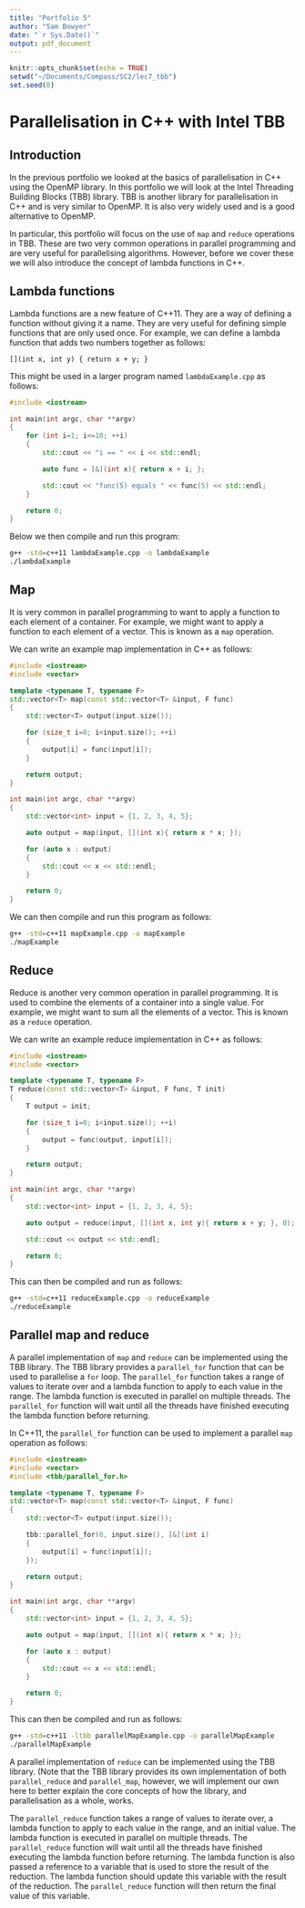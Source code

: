 ```yaml
---
title: "Portfolio 5"
author: "Sam Bowyer"
date: "`r Sys.Date()`"
output: pdf_document
---
```


```r
knitr::opts_chunk$set(echo = TRUE)
setwd("~/Documents/Compass/SC2/lec7_tbb")
set.seed(0)
```

# Parallelisation in C++ with Intel TBB

## Introduction

In the previous portfolio we looked at the basics of parallelisation in C++ using the OpenMP library. In this portfolio we will look at the Intel Threading Building Blocks (TBB) library. TBB is another library for parallelisation in C++ and is very similar to OpenMP. It is also very widely used and is a good alternative to OpenMP.

In particular, this portfolio will focus on the use of `map` and `reduce` operations in TBB. These are two very common operations in parallel programming and are very useful for parallelising algorithms. However, before we cover these we will also introduce the concept of lambda functions in C++.

## Lambda functions

Lambda functions are a new feature of C++11. They are a way of defining a function without giving it a name. They are very useful for defining simple functions that are only used once. For example, we can define a lambda function that adds two numbers together as follows:

```
[](int x, int y) { return x + y; }
```

This might be used in a larger program named `lambdaExample.cpp` as follows:

```c++
#include <iostream>

int main(int argc, char **argv)
{
    for (int i=1; i<=10; ++i)
    {
        std::cout << "i == " << i << std::endl;

        auto func = [&](int x){ return x + i; };

        std::cout << "func(5) equals " << func(5) << std::endl;
    }

    return 0;
}
```
Below we then compile and run this program:

```bash
g++ -std=c++11 lambdaExample.cpp -o lambdaExample
./lambdaExample
```

## Map
It is very common in parallel programming to want to apply a function to each element of a container. For example, we might want to apply a function to each element of a vector. This is known as a `map` operation. 

We can write an example map implementation in C++ as follows:

```c++
#include <iostream>
#include <vector>

template <typename T, typename F>
std::vector<T> map(const std::vector<T> &input, F func)
{
    std::vector<T> output(input.size());

    for (size_t i=0; i<input.size(); ++i)
    {
        output[i] = func(input[i]);
    }

    return output;
}

int main(int argc, char **argv)
{
    std::vector<int> input = {1, 2, 3, 4, 5};

    auto output = map(input, [](int x){ return x * x; });

    for (auto x : output)
    {
        std::cout << x << std::endl;
    }

    return 0;
}
```

We can then compile and run this program as follows:

```bash
g++ -std=c++11 mapExample.cpp -o mapExample
./mapExample
```

## Reduce
Reduce is another very common operation in parallel programming. It is used to combine the elements of a container into a single value. For example, we might want to sum all the elements of a vector. This is known as a `reduce` operation.

We can write an example reduce implementation in C++ as follows:

```c++
#include <iostream>
#include <vector>

template <typename T, typename F>
T reduce(const std::vector<T> &input, F func, T init)
{
    T output = init;

    for (size_t i=0; i<input.size(); ++i)
    {
        output = func(output, input[i]);
    }

    return output;
}

int main(int argc, char **argv)
{
    std::vector<int> input = {1, 2, 3, 4, 5};

    auto output = reduce(input, [](int x, int y){ return x + y; }, 0);

    std::cout << output << std::endl;

    return 0;
}
```

This can then be compiled and run as follows:

```bash
g++ -std=c++11 reduceExample.cpp -o reduceExample
./reduceExample
```

## Parallel map and reduce

A parallel implementation of `map` and `reduce` can be implemented using the TBB library. The TBB library provides a `parallel_for` function that can be used to parallelise a `for` loop. The `parallel_for` function takes a range of values to iterate over and a lambda function to apply to each value in the range. The lambda function is executed in parallel on multiple threads. The `parallel_for` function will wait until all the threads have finished executing the lambda function before returning.

In C++11, the `parallel_for` function can be used to implement a parallel `map` operation as follows:

```c++
#include <iostream>
#include <vector>
#include <tbb/parallel_for.h>

template <typename T, typename F>
std::vector<T> map(const std::vector<T> &input, F func)
{
    std::vector<T> output(input.size());

    tbb::parallel_for(0, input.size(), [&](int i)
    {
        output[i] = func(input[i]);
    });

    return output;
}

int main(int argc, char **argv)
{
    std::vector<int> input = {1, 2, 3, 4, 5};

    auto output = map(input, [](int x){ return x * x; });

    for (auto x : output)
    {
        std::cout << x << std::endl;
    }

    return 0;
}
```

This can then be compiled and run as follows:

```bash
g++ -std=c++11 -ltbb parallelMapExample.cpp -o parallelMapExample
./parallelMapExample
```

A parallel implementation of `reduce` can be implemented using the TBB library. (Note that the TBB library provides its own implementation of both `parallel_reduce` and `parallel_map`, however, we will implement our own here to better explain the core concepts of how the library, and parallelisation as a whole, works.  

The `parallel_reduce` function takes a range of values to iterate over, a lambda function to apply to each value in the range, and an initial value. The lambda function is executed in parallel on multiple threads. The `parallel_reduce` function will wait until all the threads have finished executing the lambda function before returning. The lambda function is also passed a reference to a variable that is used to store the result of the reduction. The lambda function should update this variable with the result of the reduction. The `parallel_reduce` function will then return the final value of this variable.